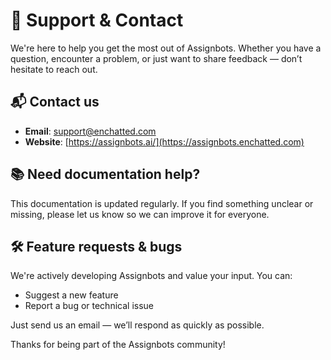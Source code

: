 # 💬 Support & Contact

We're here to help you get the most out of Assignbots. Whether you have a question, encounter a problem, or just want to share feedback — don’t hesitate to reach out.

## 📬 Contact us
- **Email**: [support@enchatted.com](mailto:support@enchatted.com)
- **Website**: [https://assignbots.ai/](https://assignbots.enchatted.com)

## 📚 Need documentation help?
This documentation is updated regularly. If you find something unclear or missing, please let us know so we can improve it for everyone.

## 🛠️ Feature requests & bugs
We're actively developing Assignbots and value your input. You can:
- Suggest a new feature
- Report a bug or technical issue

Just send us an email — we’ll respond as quickly as possible.

Thanks for being part of the Assignbots community!